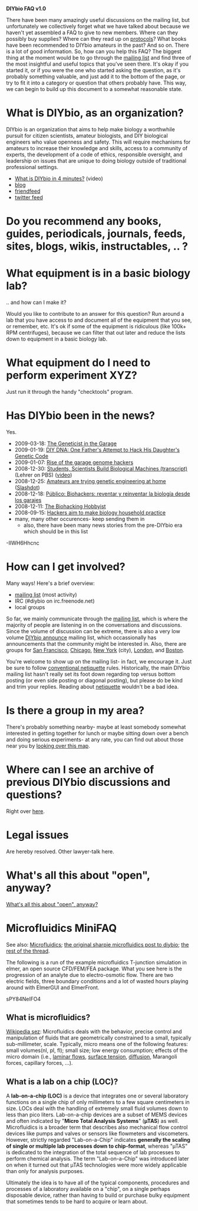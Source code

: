 '''DIYbio FAQ v1.0'''

There have been many amazingly useful discussions on the mailing list, but unfortunately we collectively forget what we have talked about because we haven't yet assembled a FAQ to give to new members. Where can they possibly buy supplies? Where can they read up on [http://protocol-online.org/ protocols]? What books have been recommended to DIYbio amateurs in the past? And so on. There is a lot of good information. So, how can you help this FAQ? The biggest thing at the moment would be to go through the [http://groups.google.com/group/diybio mailing list] and find three of the most insightful and useful topics that you've seen there. It's okay if you started it, or if you were the one who started asking the question, as it's probably something valuable, and just add it to the bottom of the page, or try to fit it into a category or question that others probably have. This way, we can begin to build up this document to a somewhat reasonable state.

= What is DIYbio, as an organization? =
DIYbio is an organization that aims to help make biology a worthwhile pursuit for citizen scientists, amateur biologists, and DIY biological engineers who value openness and safety. This will require mechanisms for amateurs to increase their knowledge and skills, access to a community of experts, the development of a code of ethics, responsible oversight, and leadership on issues that are unique to doing biology outside of traditional professional settings.

* [http://vimeo.com/3454392 What is DIYbio in 4 minutes?] (video)
* [http://diybio.org/blog blog]
* [http://friendfeed.com/rooms/diybio friendfeed]
* [http://twitter.com/DIYbio twitter feed]

= Do you recommend any books, guides, periodicals, journals, feeds, sites, blogs, wikis, instructables, .. ? =

= What equipment is in a basic biology lab? =
.. and how can I make it?


Would you like to contribute to an answer for this question? Run around a lab that you have access to and document all of the equipment that you see, or remember, etc. It's ok if some of the equipment is ridiculous (like 100k+ RPM centrifuges), because we can filter that out later and reduce the lists down to equipment in a basic biology lab.

= What equipment do I need to perform experiment XYZ? =
Just run it through the handy "checktools" program.

= Has DIYbio been in the news? =
Yes.

* 2009-03-18: [http://www.guardian.co.uk/technology/2009/mar/19/biohacking-genetics-research The Geneticist in the Garage]
* 2009-01-19: [http://www.wired.com/medtech/genetics/magazine/17-02/ff_diygenetics?currentPage=all DIY DNA: One Father's Attempt to Hack His Daughter's Genetic Code]
* 2009-01-07: [http://www.newscientist.com/article/mg20126881.400-genetic-manpulation-now-becoming-a-hobby.html?full=true&print=true Rise of the garage genome hackers]
* 2008-12-30: [http://www.pbs.org/newshour/bb/science/july-dec08/diybio_12-30.html Students, Scientists Build Biological Machines (transcript)] (Lehrer on PBS) ([http://www.youtube.com/watch?v=-IIWH6Hhcnc video])
* 2008-12-25: [http://iht.nytimes.com/articles/ap/2008/12/25/america/Do-It-Yourself-DNA.php Amateurs are trying genetic engineering at home] ([http://science.slashdot.org/article.pl?sid=08/12/25/1833211 Slashdot])
* 2008-12-18: [http://www.publico.es/ciencias/184626/biohackers/reventar/reinventar/biologia/garajes Público: Biohackers: reventar y reinventar la biología desde los garajes]
* 2008-12-11: [http://seedmagazine.com/news/2008/12/the_biohacking_hobbyist.php The Biohacking Hobbyist]
* 2008-09-15: [http://www.boston.com/news/science/articles/2008/09/15/accessible_science/ Hackers aim to make biology household practice]
* many, many other occurences- keep sending them in
** also, there have been many news stories from the pre-DIYbio era which should be in this list


<youtube>-IIWH6Hhcnc</youtube>

= How can I get involved? =
Many ways! Here's a brief overview:
* [http://groups.google.com/group/diybio mailing list] (most activity)
* IRC (#diybio on irc.freenode.net)
* local groups

So far, we mainly communicate through the [http://groups.google.com/group/diybio mailing list], which is where the majority of people are listening in on the conversations and discussions. Since the volume of discussion can be extreme, there is also a very low volume [http://groups.google.com/group/diybio-announce DIYbio announce] mailing list, which occassionally has announcements that the community might be interested in. Also, there are groups for [http://groups.google.com/group/diybio-SF San Francisco], [http://groups.google.com/group/diybio-chicago Chicago], [http://groups.google.com/group/diybio-nyc New York] (city), [http://groups.google.com/group/diybio-london London], and [http://groups.google.com/group/diybio-boston Boston].

You're welcome to show up on the mailing list- in fact, we encourage it. Just be sure to follow [http://www.netmeister.org/news/learn2quote.html conventional netiquette] rules. Historically, the main DIYbio mailing list hasn't really set its foot down regarding top versus bottom posting (or even side posting or diagonal posting), but please do be kind and trim your replies. Reading about [http://www.netmeister.org/news/learn2quote.html netiquette] wouldn't be a bad idea.

= Is there a group in my area? =
There's probably something nearby- maybe at least somebody somewhat interested in getting together for lunch or maybe sitting down over a bench and doing serious experiments- at any rate, you can find out about those near you by [http://diybio.org/local/ looking over this map].

= Where can I see an archive of previous DIYbio discussions and questions? =
Right over [http://groups.google.com/group/diybio here].

= Legal issues =
Are hereby resolved. Other lawyer-talk here.

= What's all this about "open", anyway? =
[http://groups.google.com/group/openmanufacturing/tree/browse_frm/thread/fdb204fc92346e1b?hide_quotes=no#msg_eb6f86ff068e3764 What's all this about "open", anyway?]

= Microfluidics MiniFAQ =
See also: [[Microfluidics]]; [http://groups.google.com/group/diybio/msg/1197606e3c3dc439 the original sharpie microfluidics post to diybio]; [http://groups.google.com/group/diybio/browse_frm/thread/b3bb2d8b8a654fd4/1197606e3c3dc439?#1197606e3c3dc439 the rest of the thread].


The following is a run of the example microfluidics T-junction simulation in elmer, an open source CFD/FEM/FEA package. What you see here is the progression of an analyte due to electro-osmotic flow. There are two electric fields, three boundary conditions and a lot of wasted hours playing around with ElmerGUI and ElmerFront.

<youtube>sPY84NelFO4</youtube>


== What is microfluidics? ==
[http://en.wikipedia.org/wiki/Microfluidics Wikipedia sez]: Microfluidics deals with the behavior, precise control and manipulation of fluids that are geometrically constrained to a small, typically sub-millimeter, scale. Typically, micro means one of the following features: small volumes(nl, pl, fl); small size; low energy consumption; effects of the micro domain (i.e., [http://en.wikipedia.org/wiki/Laminar_flow laminar flows], [http://en.wikipedia.org/wiki/Surface_tension surface tension], [http://en.wikipedia.org/wiki/Diffusion diffusion], Marangoli forces, capillary forces, ...).

== What is a lab on a chip (LOC)? ==
A '''lab-on-a-chip (LOC)''' is a device that integrates one or several laboratory functions on a single chip of only millimeters to a few square centimeters in size. LOCs deal with the handling of extremely small fluid volumes down to less than pico liters. Lab-on-a-chip devices are a subset of MEMS devices and often indicated by "'''Micro Total Analysis Systems'''" ('''µTAS''') as well. Microfluidics is a broader term that describes also mechanical flow control devices like pumps and valves or sensors like flowmeters and viscometers. However, strictly regarded "Lab-on-a-Chip" indicates '''generally the scaling of single or multiple lab processes down to chip-format''', whereas "µTAS" is dedicated to the integration of the total sequence of lab processes to perform chemical analysis. The term "Lab-on-a-Chip" was introduced later on when it turned out that µTAS technologies were more widely applicable than only for analysis purposes.


Ultimately the idea is to have all of the typical components, procedures and processes of a laboratory available on a "chip", on a single perhaps disposable device, rather than having to build or purchase bulky equipment that sometimes tends to be hard to acquire or learn about.
